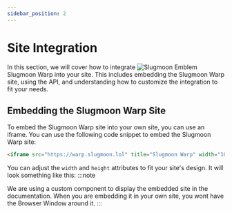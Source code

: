 ```yaml
---
sidebar_position: 2
---
```



# Site Integration

In this section, we will cover how to integrate <span className="emoji-like-icon"><img src="/img/icon.png" alt="Slugmoon Emblem" /></span> <GradientText animated>Slugmoon Warp</GradientText> into your site. This includes embedding the Slugmoon Warp site, using the API, and understanding how to customize the integration to fit your needs.

## Embedding the Slugmoon Warp Site
To embed the Slugmoon Warp site into your own site, you can use an iframe.
You can use the following code snippet to embed the Slugmoon Warp site:

```html
<iframe src="https://warp.slugmoon.lol" title="Slugmoon Warp" width="100%" height="1000px" style="border: none;"></iframe>
```
You can adjust the `width` and `height` attributes to fit your site's design.
It will look something like this:
:::note

We are using a custom component to display the embedded site in the documentation.
When you are embedding it in your own site, you wont have the Browser Window around it.
:::
<IframeWindow url="https://warp.slugmoon.lol" />